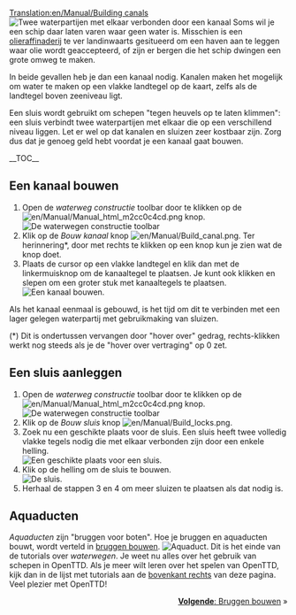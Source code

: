 [[Translation:en/Manual/Building canals]]
{{nl/Manual/Tutorial/Tutorial}}
[[File:en/Kanalen 12.png|left|frame|Twee waterpartijen met elkaar verbonden door een kanaal]]
Soms wil je een schip daar laten varen waar geen water is. Misschien is een [[en/Manual/Base Set/Industries/Oil Refinery|olieraffinaderij]] te ver landinwaarts gesitueerd om een haven aan te leggen waar olie wordt geaccepteerd, of zijn er bergen die het schip dwingen een grote omweg te maken.

In beide gevallen heb je dan een kanaal nodig. Kanalen maken het mogelijk om water te maken op een vlakke landtegel op de kaart, zelfs als de landtegel boven zeeniveau ligt.

Een sluis wordt gebruikt om schepen "tegen heuvels op te laten klimmen": een sluis verbindt twee waterpartijen met elkaar die op een verschillend niveau liggen. Let er wel op dat kanalen en sluizen zeer kostbaar zijn. Zorg dus dat je genoeg geld hebt voordat je een kanaal gaat bouwen.

__TOC__

<div style="clear: left"></div>
==Een kanaal bouwen==
# Open de ''waterweg constructie'' toolbar door te klikken op de [[File:en/Manual/Manual html m2cc0c4cd.png]] knop.<br/>[[File:nl/Manual/Bouw van waterwegen toolbar hk.png|frame|none|De waterwegen constructie toolbar]]
# Klik op de ''Bouw kanaal'' knop [[File:en/Manual/Build canal.png]]. Ter herinnering*, door met rechts te klikken op een knop kun je zien wat de knop doet.
# Plaats de cursor op een vlakke landtegel en klik dan met de linkermuisknop om de kanaaltegel te plaatsen. Je kunt ook klikken en slepen om een groter stuk met kanaaltegels te plaatsen.<br/>[[File:en/Kanalen 1.png|frame|none|Een kanaal bouwen.]]

Als het kanaal eenmaal is gebouwd, is het tijd om dit te verbinden met een lager gelegen waterpartij met gebruikmaking van sluizen.

(*) Dit is ondertussen vervangen door "hover over" gedrag, rechts-klikken werkt nog steeds als je de "hover over vertraging" op 0 zet.

==Een sluis aanleggen==
# Open de ''waterweg constructie'' toolbar door te klikken op de [[File:en/Manual/Manual html m2cc0c4cd.png]] knop.<br/>[[File:nl/Manual/Bouw van waterwegen toolbar hk.png|frame|none|De waterwegen constructie toolbar]]
# Klik op de ''Bouw sluis'' knop [[File:en/Manual/Build locks.png]].
# Zoek nu een geschikte plaats voor de sluis. Een sluis heeft twee volledig vlakke tegels nodig die met elkaar verbonden zijn door een enkele helling.<br/>[[File:en/Kanalen 3.png|frame|none|Een geschikte plaats voor een sluis.]]
# Klik op de helling om de sluis te bouwen.<br/>[[File:en/Kanalen 4.png|frame|none|De sluis.]]
# Herhaal de stappen 3 en 4 om meer sluizen te plaatsen als dat nodig is.

==Aquaducten==
''Aquaducten'' zijn "bruggen voor boten". Hoe je bruggen en aquaducten bouwt, wordt verteld in [[nl/Manual/Bruggen bouwen|bruggen bouwen]].
[[File:nl/Manual/Kanalen 5.png|frame|none|Aquaduct.]]
Dit is het einde van de tutorials over ''waterwegen''. Je weet nu alles over het gebruik van schepen in OpenTTD. Als je meer wilt leren over het spelen van OpenTTD, kijk dan in de lijst met tutorials aan de [[#top|bovenkant rechts]] van deze pagina. Veel plezier met OpenTTD!

<span style="float: right">[[nl/Manual/Bruggen bouwen|'''Volgende''': Bruggen bouwen]] &raquo;</span>